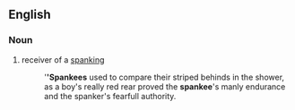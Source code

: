 ==English==

===Noun===
{{en-noun}}

# receiver of a [[spanking]]
#:'''''Spankees''' used to compare their striped behinds in the shower, as a boy's really red rear proved the '''spankee''''s manly endurance and the spanker's fearfull authority.
